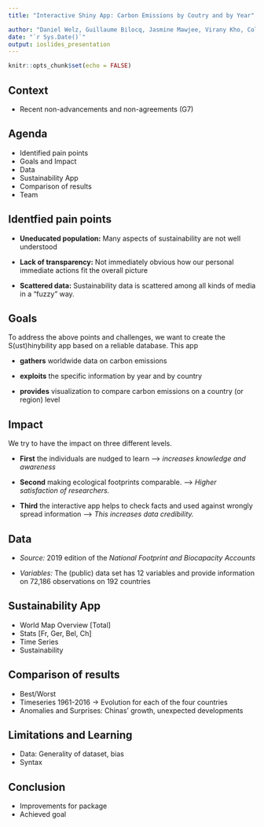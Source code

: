 ```yaml
---
title: "Interactive Shiny App: Carbon Emissions by Coutry and by Year"

author: "Daniel Welz, Guillaume Bilocq, Jasmine Mawjee, Virany Kho, Colin Steffe"
date: "`r Sys.Date()`"
output: ioslides_presentation
---
```


```r
knitr::opts_chunk$set(echo = FALSE)
```

## Context

- Recent non-advancements and non-agreements (G7)

## Agenda

- Identified pain points
- Goals and Impact
- Data
- Sustainability App 
- Comparison of results
- Team


## Identfied pain points

- **Uneducated population:** Many aspects of sustainability are not well understood

- **Lack of transparency:** Not immediately obvious how our personal immediate actions fit the overall picture

- **Scattered data:** Sustainability data is scattered among all kinds of media in a "fuzzy" way.


## Goals

To address the above points and challenges, we want to create the S(ust)hinybility app based on a reliable database. This app 

- **gathers** worldwide data on carbon emissions 
 
- **exploits** the specific information by year and by country

- **provides** visualization to compare carbon emissions on a country (or region) level

## Impact

We try to have the impact on three different levels. 

- **First** the individuals are nudged to learn ---> *increases knowledge and awareness*

- **Second** making ecological footprints comparable. ---> *Higher satisfaction of researchers.* 

- **Third** the interactive app helps to check facts and used against wrongly spread information ---> *This increases data credibility.* 

## Data

- *Source:* 2019 edition of the *National Footprint and Biocapacity Accounts*

- *Variables:* The (public) data set has 12 variables and provide information on 72,186 observations on 192 countries


## Sustainability App

- World Map Overview [Total]
- Stats [Fr, Ger, Bel, Ch]
- Time Series 
- Sustainability


## Comparison of results

- Best/Worst
- Timeseries 1961-2016 -> Evolution for each of the four countries
- Anomalies and Surprises: Chinas' growth, unexpected developments


## Limitations and Learning 

- Data: Generality of dataset, bias
- Syntax


## Conclusion

- Improvements for package
- Achieved goal 


